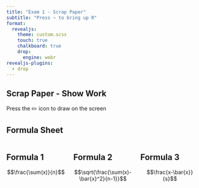```yaml
---
title: "Exam 1 - Scrap Paper"
subtitle: "Press ~ to bring up R"
format: 
  revealjs:
    theme: custom.scss
    touch: true
    chalkboard: true
    drop:
      engine: webr
revealjs-plugins:
  - drop
---
```


## Scrap Paper - Show Work

Press the ✏️ icon to draw on the screen

## Formula Sheet

::::::: columns
:::: {.column width="33%"}
::: callout-tip
## Formula 1

$$\frac{\sum(x)}{n}$$
:::
::::

:::: {.column width="33%"}
::: callout-tip
## Formula 2

$$\sqrt{\frac{\sum(x)-\bar{x}^2}{n-1}}$$
:::
::::

:::: {.column width="33%"} 
::: callout-tip 
## Formula 3

$$\frac{x-\bar{x}}{s}$$
:::
:::::

:::::::
